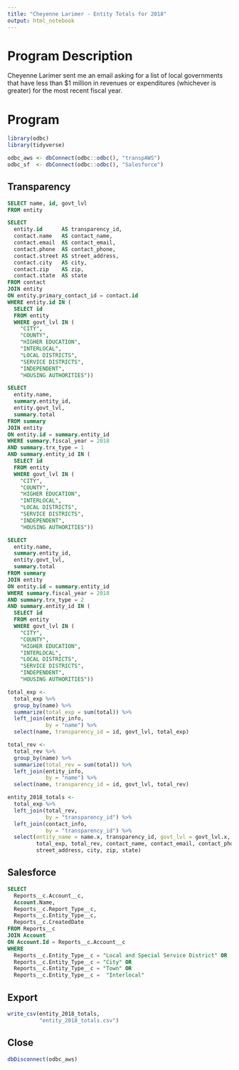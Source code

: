 ```yaml
---
title: "Cheyenne Larimer - Entity Totals for 2018"
output: html_notebook
---
```


# Program Description

Cheyenne Larimer sent me an email asking for a list of local governments that have less than $1 million in revenues or expenditures (whichever is greater) for the most recent fiscal year.

# Program

```r
library(odbc)
library(tidyverse)

odbc_aws <- dbConnect(odbc::odbc(), "transpAWS")
odbc_sf  <- dbConnect(odbc::odbc(), "Salesforce")
```

## Transparency

```sql
SELECT name, id, govt_lvl
FROM entity
```

```sql
SELECT 
  entity.id      AS transparency_id,
  contact.name   AS contact_name,
  contact.email  AS contact_email,
  contact.phone  AS contact_phone,
  contact.street AS street_address,
  contact.city   AS city,
  contact.zip    AS zip,
  contact.state  AS state
FROM contact
JOIN entity
ON entity.primary_contact_id = contact.id
WHERE entity.id IN (
  SELECT id
  FROM entity
  WHERE govt_lvl IN (
    "CITY",
    "COUNTY",
    "HIGHER EDUCATION",
    "INTERLOCAL",
    "LOCAL DISTRICTS",
    "SERVICE DISTRICTS",
    "INDEPENDENT",
    "HOUSING AUTHORITIES"))
```

```sql
SELECT 
  entity.name,
  summary.entity_id,
  entity.govt_lvl,
  summary.total
FROM summary
JOIN entity
ON entity.id = summary.entity_id
WHERE summary.fiscal_year = 2018
AND summary.trx_type = 1
AND summary.entity_id IN (
  SELECT id
  FROM entity
  WHERE govt_lvl IN (
    "CITY",
    "COUNTY",
    "HIGHER EDUCATION",
    "INTERLOCAL",
    "LOCAL DISTRICTS",
    "SERVICE DISTRICTS",
    "INDEPENDENT",
    "HOUSING AUTHORITIES"))
```

```sql
SELECT 
  entity.name,
  summary.entity_id,
  entity.govt_lvl,
  summary.total
FROM summary
JOIN entity
ON entity.id = summary.entity_id
WHERE summary.fiscal_year = 2018
AND summary.trx_type = 2
AND summary.entity_id IN (
  SELECT id
  FROM entity
  WHERE govt_lvl IN (
    "CITY",
    "COUNTY",
    "HIGHER EDUCATION",
    "INTERLOCAL",
    "LOCAL DISTRICTS",
    "SERVICE DISTRICTS",
    "INDEPENDENT",
    "HOUSING AUTHORITIES"))
```

```r
total_exp <-  
  total_exp %>%
  group_by(name) %>% 
  summarize(total_exp = sum(total)) %>% 
  left_join(entity_info,
            by = "name") %>% 
  select(name, transparency_id = id, govt_lvl, total_exp)

total_rev <-  
  total_rev %>%
  group_by(name) %>% 
  summarize(total_rev = sum(total)) %>% 
  left_join(entity_info,
            by = "name") %>% 
  select(name, transparency_id = id, govt_lvl, total_rev)

entity_2018_totals <- 
  total_exp %>% 
  left_join(total_rev,
            by = "transparency_id") %>% 
  left_join(contact_info,
            by = "transparency_id") %>% 
  select(entity_name = name.x, transparency_id, govt_lvl = govt_lvl.x,
         total_exp, total_rev, contact_name, contact_email, contact_phone,
         street_address, city, zip, state)
```

## Salesforce

```sql
SELECT 
  Reports__c.Account__c,
  Account.Name,
  Reports__c.Report_Type__c,
  Reports__c.Entity_Type__c,
  Reports__c.CreatedDate
FROM Reports__c
JOIN Account
ON Account.Id = Reports__c.Account__c
WHERE 
  Reports__c.Entity_Type__c = "Local and Special Service District" OR
  Reports__c.Entity_Type__c = "City" OR
  Reports__c.Entity_Type__c = "Town" OR
  Reports__c.Entity_Type__c =  "Interlocal"
```

## Export

```r
write_csv(entity_2018_totals,
          "entity_2018_totals.csv")
```

## Close

```r
dbDisconnect(odbc_aws)
```